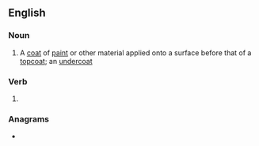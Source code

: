==English==

===Noun===
{{en-noun}}

# A [[coat]] of [[paint]] or other material applied onto a surface before that of a [[topcoat]]; an [[undercoat]]

===Verb===
{{head|en|verb form}}

# {{present participle of|undercoat|lang=en|nocat=1}}

===Anagrams===
* {{anagrams|en|a=acdeginnortu|undecorating}}
